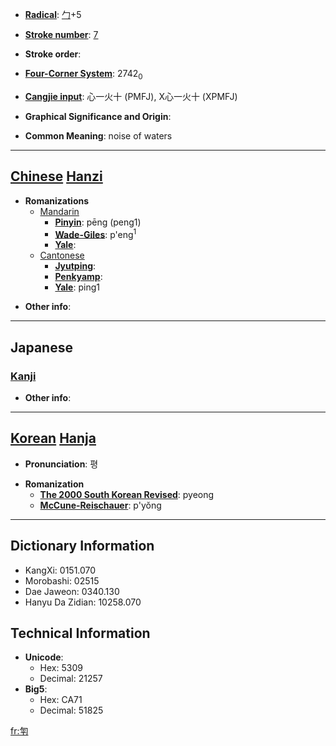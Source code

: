 * '''[[Wiktionary:Chinese radical index| Radical]]''': [[Wiktionary:Chinese radical index 勹|勹]]+5

* '''[[Wiktionary:Chinese total strokes index|Stroke number]]''': [[Wiktionary:Chinese total strokes index 7|7]]

* '''Stroke order''': 

* '''[[Wiktionary:Chinese four corner index|Four-Corner System]]''': 2742<sub>0</sub>

* '''[[Wiktionary:Chinese Cangjie index|Cangjie input]]''': 心一火十 (PMFJ), X心一火十 (XPMFJ)

* '''Graphical Significance and Origin''': 

* '''Common Meaning''': noise of waters

----

== [[Chinese]] [[Hanzi]] ==

* '''Romanizations'''
** [[Mandarin]]
*** '''[[Pinyin]]''': pēng (peng1)
*** '''[[Wade-Giles]]''': p'eng<sup>1</sup>
*** '''[[Yale]]''': 
**[[Cantonese]]
***'''[[Jyutping]]''':
***'''[[Penkyamp]]''': 
***'''[[Yale]]''': ping1

* '''Other info''': 

----

==Japanese==
===[[Kanji]]===
{{kanji|on readings=[[ひょう]] (hyō)|kun readings=}}

* '''Other info''':  

----

== [[Korean]] [[Hanja]] ==

* '''Pronunciation''': 평

* '''Romanization'''
** '''[[The 2000 South Korean Revised Romanization|The 2000 South Korean Revised]]''': pyeong
** '''[[McCune-Reischauer]]''': p'yŏng

----

== Dictionary Information ==

* KangXi: 0151.070
* Morobashi: 02515
* Dae Jaweon: 0340.130
* Hanyu Da Zidian: 10258.070

== Technical Information ==

* '''Unicode''':
** Hex: 5309
** Decimal: 21257
* '''Big5''':
** Hex: CA71
** Decimal: 51825

[[fr:匉]]